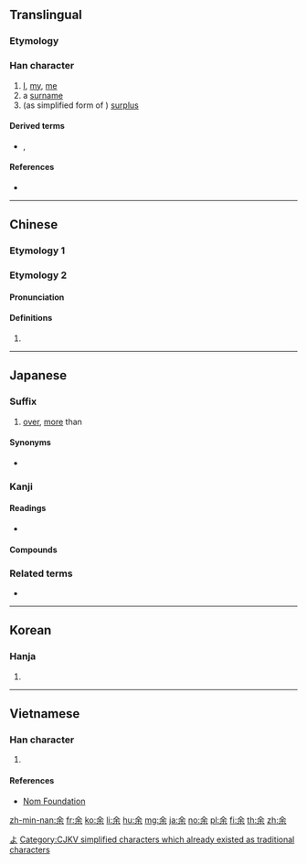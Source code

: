 {{also|佘|尒|餘|馀}}
==Translingual==
{{ja-forms|余|余|[[餘]]}}
===Etymology===
{{Han etyl}}
{{Han compound|舍|八|c1=p|c2=s|ls=psc}}

===Han character===
{{Han char|rn=9|rad=人|as=05|sn=7|four=80904|canj=OMD|ids=⿱亼朩}}

# [[I]], [[my]], [[me]]
# a [[surname]]
# (as simplified form of {{lang|und|sc=Hani|[[餘]]}}) [[surplus]]

====Derived terms====
* {{lang|und|sc=Hani|[[除]]}}, {{lang|und|sc=Hani|[[餘]]}}

====References====
* {{Han ref|kx=0099.020|dkj=00515|dj=0208.090|hdz=10128.040|uh=4F59|ud=20313|bh=A745|bd=42821}}

----

==Chinese==

===Etymology 1===
{{zh-see|餘}}

===Etymology 2===
{{zh-forms}}

====Pronunciation====
{{zh-pron
|m=yú
|c=jyu4
|mn=î/û
|mc=y
|oc=y
|ma=
|cat=
}}

====Definitions====
{{zh-hanzi}}

# {{rfdef|zh}}

----

==Japanese==

===Suffix===
{{ja-pos|suffix|よ|kyu=餘}}

# [[over]], [[more]] than

====Synonyms====
* {{l|ja|以上}}

===Kanji===
{{ja-kanji|grade=5|rs=人05|style=s|kyu=餘}}

====Readings====
* {{ja-readings|goon=[[よ]] ([[yo]])|kanon=[[よ]] ([[yo]])|kun=[[あまる]] ([[余る]], [[amaru]]), [[われ]] ([[ware]]), [[あまり]] ([[余り]], [[amari]])}}

====Compounds====
{{der5
| {{ja-l|余爽}}
| {{ja-l|余程}}
| {{ja-l|余意}}
| {{ja-l|余韻}}
| {{ja-l|余栄}}
| {{ja-l|余炎}}
| {{ja-l|余煙}}
| {{ja-l|余暇}}
| {{ja-l|余角}}
| {{ja-l|余割}}
| {{ja-l|余寒}}
| {{ja-l|余儀}}
| {{ja-l|余技}}
| {{ja-l|余興}}
| {{ja-l|余業}}
| {{ja-l|余薫}}
| {{ja-l|余慶}}
| {{ja-l|余計}}
| {{ja-l|余弦}}
| {{ja-l|余光}}
| {{ja-l|余香}}
| {{ja-l|余罪}}
| {{ja-l|余財}}
| {{ja-l|余事}}
| {{ja-l|余習}}
| {{ja-l|余臭}}
| {{ja-l|余所}}
| {{ja-l|余剰}}
| {{ja-l|余情}}
| {{ja-l|余色}}
| {{ja-l|余震}}
| {{ja-l|余人}}
| {{ja-l|余塵}}
| {{ja-l|余水吐}}
| {{ja-l|余水路}}
| {{ja-l|余世}}, {{ja-l|余生}}
| {{ja-l|余勢}}
| {{ja-l|余切}}
| {{ja-l|余接}}
| {{ja-l|余賊}}
| {{ja-l|余沢}}
| {{ja-l|余談}}
| {{ja-l|余地}}
| {{ja-l|余滴}}
| {{ja-l|余党}}
| {{ja-l|余得}}
| {{ja-l|余徳}}
| {{ja-l|余日}}
| {{ja-l|余熱}}
| {{ja-l|余念}}
| {{ja-l|余波}}
| {{ja-l|余輩}}
| {{ja-l|余白}}
| {{ja-l|余病}}
| {{ja-l|余風}}
| {{ja-l|余分}}
| {{ja-l|余憤}}
| {{ja-l|余聞}}
| {{ja-l|余弊}}
| {{ja-l|余芳}}
| {{ja-l|余命}}
| {{ja-l|余裕}}
| {{ja-l|余力}}
| {{ja-l|余類}}
| {{ja-l|余齢}}
| {{ja-l|余烈}}
| {{ja-l|余禄}}
| {{ja-l|余録}}
| {{ja-l|余喘}}
| {{ja-l|余殃}}
| {{ja-l|余瀝}}
| {{ja-l|余燼}}
| {{ja-l|余蘊}}
}}

===Related terms===
* {{l|ja|余す}}

[[Category:Japanese suffixes|よ]]

----

==Korean==

===Hanja===
{{ko-hanja|hangeul=여|rv=yeo|mr=yŏ}}

# {{defn|lang=ko|sort=人05}}

----

==Vietnamese==

===Han character===
{{vi-hantu|[[dư]], [[dờ]]|rs=人05}}

# {{defn|lang=vi|sort=人05}}

====References====
* [http://nomfoundation.org/common/nom_details.php?codepoint=4f59 Nom Foundation]

[[Category:CJKV simplified characters which already existed as traditional characters]]

[[zh-min-nan:余]]
[[fr:余]]
[[ko:余]]
[[li:余]]
[[hu:余]]
[[mg:余]]
[[ja:余]]
[[no:余]]
[[pl:余]]
[[fi:余]]
[[th:余]]
[[zh:余]]